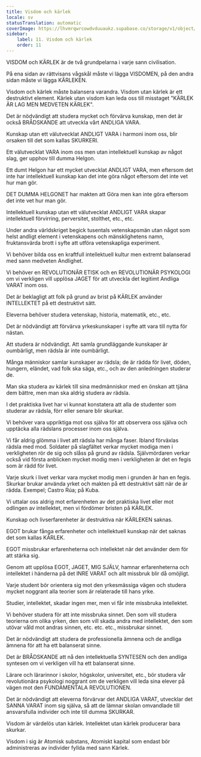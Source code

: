 ```yaml
---
title: Visdom och kärlek
locale: sv
statusTranslation: automatic
coverImage: https://lhvmrqwrcowdvduuaukz.supabase.co/storage/v1/object/public/strapi-uploads/small_cover-educacion-fundamental.webp-2d51a7828a2b1309555be27f7e2a61a0.webp
sidebar:
    label: 11. Visdom och kärlek
    order: 11
---
```

VISDOM och KÄRLEK är de två grundpelarna i varje sann civilisation.

På ena sidan av rättvisans vågskål måste vi lägga VISDOMEN, på den andra sidan måste vi lägga KÄRLEKEN.

Visdom och kärlek måste balansera varandra. Visdom utan kärlek är ett destruktivt element. Kärlek utan visdom kan leda oss till misstaget "KÄRLEK ÄR LAG MEN MEDVETEN KÄRLEK".

Det är nödvändigt att studera mycket och förvärva kunskap, men det är också BRÅDSKANDE att utveckla vårt ANDLIGA VARA.

Kunskap utan ett välutvecklat ANDLIGT VARA i harmoni inom oss, blir orsaken till det som kallas SKURKERI.

Ett välutvecklat VARA inom oss men utan intellektuell kunskap av något slag, ger upphov till dumma Helgon.

Ett dumt Helgon har ett mycket utvecklat ANDLIGT VARA, men eftersom det inte har intellektuell kunskap kan det inte göra något eftersom det inte vet hur man gör.

DET DUMMA HELGONET har makten att Göra men kan inte göra eftersom det inte vet hur man gör.

Intellektuell kunskap utan ett välutvecklat ANDLIGT VARA skapar intellektuell förvirring, perversitet, stolthet, etc., etc.

Under andra världskriget begick tusentals vetenskapsmän utan något som helst andligt element i vetenskapens och mänsklighetens namn, fruktansvärda brott i syfte att utföra vetenskapliga experiment.

Vi behöver bilda oss en kraftfull intellektuell kultur men extremt balanserad med sann medveten Andlighet.

Vi behöver en REVOLUTIONÄR ETISK och en REVOLUTIONÄR PSYKOLOGI om vi verkligen vill upplösa JAGET för att utveckla det legitimt Andliga VARAT inom oss.

Det är beklagligt att folk på grund av brist på KÄRLEK använder INTELLEKTET på ett destruktivt sätt.

Eleverna behöver studera vetenskap, historia, matematik, etc., etc.

Det är nödvändigt att förvärva yrkeskunskaper i syfte att vara till nytta för nästan.

Att studera är nödvändigt. Att samla grundläggande kunskaper är oumbärligt, men rädsla är inte oumbärligt.

Många människor samlar kunskaper av rädsla; de är rädda för livet, döden, hungern, eländet, vad folk ska säga, etc., och av den anledningen studerar de.

Man ska studera av kärlek till sina medmänniskor med en önskan att tjäna dem bättre, men man ska aldrig studera av rädsla.

I det praktiska livet har vi kunnat konstatera att alla de studenter som studerar av rädsla, förr eller senare blir skurkar.

Vi behöver vara uppriktiga mot oss själva för att observera oss själva och upptäcka alla rädslans processer inom oss själva.

Vi får aldrig glömma i livet att rädsla har många faser. Ibland förväxlas rädsla med mod. Soldater på slagfältet verkar mycket modiga men i verkligheten rör de sig och slåss på grund av rädsla. Självmördaren verkar också vid första anblicken mycket modig men i verkligheten är det en fegis som är rädd för livet.

Varje skurk i livet verkar vara mycket modig men i grunden är han en fegis. Skurkar brukar använda yrket och makten på ett destruktivt sätt när de är rädda. Exempel; Castro Rúa; på Kuba.

Vi uttalar oss aldrig mot erfarenheten av det praktiska livet eller mot odlingen av intellektet, men vi fördömer bristen på KÄRLEK.

Kunskap och livserfarenheter är destruktiva när KÄRLEKEN saknas.

EGOT brukar fånga erfarenheter och intellektuell kunskap när det saknas det som kallas KÄRLEK.

EGOT missbrukar erfarenheterna och intellektet när det använder dem för att stärka sig.

Genom att upplösa EGOT, JAGET, MIG SJÄLV, hamnar erfarenheterna och intellektet i händerna på det INRE VARAT och allt missbruk blir då omöjligt.

Varje student bör orientera sig mot den yrkesmässiga vägen och studera mycket noggrant alla teorier som är relaterade till hans yrke.

Studier, intellektet, skadar ingen mer, men vi får inte missbruka intellektet.

Vi behöver studera för att inte missbruka sinnet. Den som vill studera teorierna om olika yrken, den som vill skada andra med intellektet, den som utövar våld mot andras sinnen, etc. etc. etc., missbrukar sinnet.

Det är nödvändigt att studera de professionella ämnena och de andliga ämnena för att ha ett balanserat sinne.

Det är BRÅDSKANDE att nå den intellektuella SYNTESEN och den andliga syntesen om vi verkligen vill ha ett balanserat sinne.

Lärare och lärarinnor i skolor, högskolor, universitet, etc., bör studera vår revolutionära psykologi noggrant om de verkligen vill leda sina elever på vägen mot den FUNDAMENTALA REVOLUTIONEN.

Det är nödvändigt att eleverna förvärvar det ANDLIGA VARAT, utvecklar det SANNA VARAT inom sig själva, så att de lämnar skolan omvandlade till ansvarsfulla individer och inte till dumma SKURKAR.

Visdom är värdelös utan kärlek. Intellektet utan kärlek producerar bara skurkar.

Visdom i sig är Atomisk substans, Atomiskt kapital som endast bör administreras av individer fyllda med sann Kärlek.

